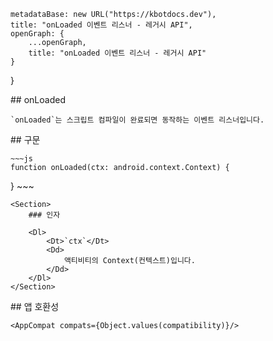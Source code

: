 
    metadataBase: new URL("https://kbotdocs.dev"),
    title: "onLoaded 이벤트 리스너 - 레거시 API",
    openGraph: {
        ...openGraph,
        title: "onLoaded 이벤트 리스너 - 레거시 API"
    }
}

<Section>
    ## onLoaded

    `onLoaded`는 스크립트 컴파일이 완료되면 동작하는 이벤트 리스너입니다.
</Section>
<Section>
    ## 구문

    ~~~js
    function onLoaded(ctx: android.context.Context) {

}
    ~~~

    <Section>
        ### 인자

        <Dl>
            <Dt>`ctx`</Dt>
            <Dd>
                액티비티의 Context(컨텍스트)입니다.
            </Dd>
        </Dl>
    </Section>
</Section>
<Section>
    ## 앱 호환성

    <AppCompat compats={Object.values(compatibility)}/>
</Section>